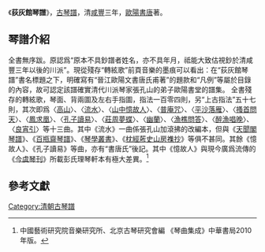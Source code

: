 《'''荻灰館琴譜'''》，[[古琴譜|古琴譜]]，清[[咸豐|咸豐]]三年，[[歐陽書唐|歐陽書唐]]著。

==琴譜介紹==
全書無序跋。原認爲“原本不具鈔譜者姓名，亦不具年月，祗能大致估視鈔於清咸豐三年以後的川派”。現從殘存“轉絃歌”前頁音樂的墨痕可以看出：在“荻灰館琴譜”書名標題之下，明確寫有“晉江歐陽文書唐氏甫著”的題款和“凡例”等屬於目錄的內容，故可認定該譜確實清代川派琴家張孔山的弟子歐陽書堂的譜集。
全書殘存的轉絃歌，琴面、背兩圖及左右手指圖，指法一百零四則，另“上古指法”五十七則，其次即爲〈[[高山_(古琴曲)|高山]]〉、〈[[流水_(古琴曲)|流水]]〉、〈[[山中憶故人|山中憶故人]]〉、〈[[普庵咒|普庵咒]]〉、〈[[平沙落雁|平沙落雁]]〉、〈[[搔首問天|搔首問天]]〉、〈[[鳳求凰|鳳求凰]]〉、〈[[孔子讀易|孔子讀易]]〉、〈[[莊周夢蝶_(古琴曲)|莊周夢蝶]]〉、〈[[幽蘭|幽蘭]]〉、〈[[漁樵問答|漁樵問答]]〉、〈[[醉漁唱晚|醉漁唱晚]]〉、〈[[良宵引|良宵引]]〉等十三曲。其中《流水》一曲係張孔山加滾拂的改編本，但與《[[天聞閣琴譜|天聞閣琴譜]]》、《[[百瓶齋琴譜|百瓶齋琴譜]]》、《[[琴學叢書|琴學叢書]]》、《[[枕經葄史山房襍抄|枕經葄史山房襍抄]]》等俱不甚同。其餘《憶故人》、《孔子讀易》等曲，亦有“書唐氏”後記。其中《憶故人》與現今廣爲流傳的《[[今虞琴刊|今虞琴刊]]》所載彭氏理琴軒本有極大差異。<ref>中國藝術研究院音樂研究所、北京古琴研究會編 《琴曲集成》中華書局2010年版。</ref>

==參考文獻==
{{reflist}}

[[Category:清朝古琴譜|Category:清朝古琴譜]]